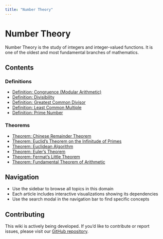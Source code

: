 ```yaml
---
title: "Number Theory"
---
```


# Number Theory

Number Theory is the study of integers and integer-valued functions. It is one of the oldest and most fundamental branches of mathematics.

## Contents

### Definitions

- [Definition: Congruence (Modular Arithmetic)](def-congruence.qmd)
- [Definition: Divisibility](def-divisibility.qmd)
- [Definition: Greatest Common Divisor](def-gcd.qmd)
- [Definition: Least Common Multiple](def-lcm.qmd)
- [Definition: Prime Number](def-prime.qmd)

### Theorems

- [Theorem: Chinese Remainder Theorem](thm-chinese-remainder.qmd)
- [Theorem: Euclid's Theorem on the Infinitude of Primes](thm-euclid-infinitude-primes.qmd)
- [Theorem: Euclidean Algorithm](thm-euclidean-algorithm.qmd)
- [Theorem: Euler's Theorem](thm-euler.qmd)
- [Theorem: Fermat's Little Theorem](thm-fermat-little.qmd)
- [Theorem: Fundamental Theorem of Arithmetic](thm-fundamental-arithmetic.qmd)

## Navigation

- Use the sidebar to browse all topics in this domain
- Each article includes interactive visualizations showing its dependencies
- Use the search modal in the navigation bar to find specific concepts

## Contributing

This wiki is actively being developed. If you'd like to contribute or report issues,
please visit our [GitHub repository](https://github.com/RK0429/ModernMath).

